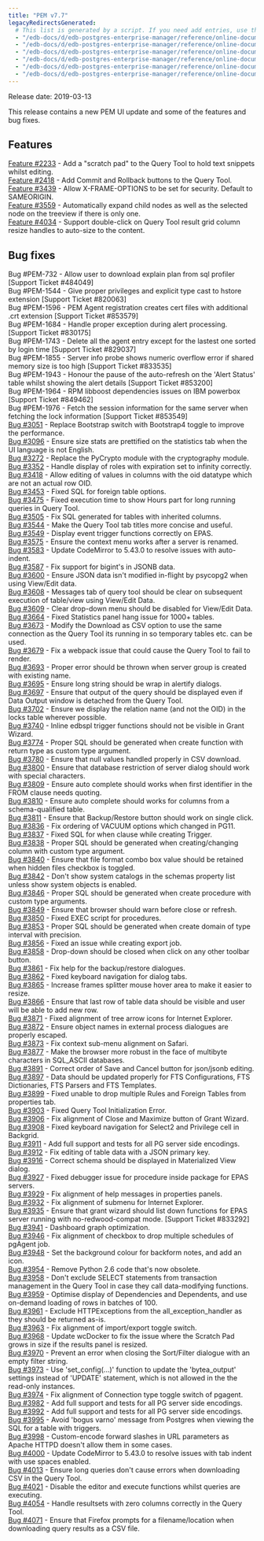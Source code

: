 ```yaml
---
title: "PEM v7.7"
legacyRedirectsGenerated:
  # This list is generated by a script. If you need add entries, use the `legacyRedirects` key.
  - "/edb-docs/d/edb-postgres-enterprise-manager/reference/online-documentation/7.12/pem_release_notes_7_7.html"
  - "/edb-docs/d/edb-postgres-enterprise-manager/reference/online-documentation/7.14/pem_release_notes_7_7.html"
  - "/edb-docs/d/edb-postgres-enterprise-manager/reference/online-documentation/7.15/pem_release_notes_7_7.html"
  - "/edb-docs/d/edb-postgres-enterprise-manager/reference/online-documentation/7.16/pem_release_notes_7_7.html"
  - "/edb-docs/d/edb-postgres-enterprise-manager/reference/online-documentation/7.7/pem_release_notes_7_7.html"
  - "/edb-docs/d/edb-postgres-enterprise-manager/reference/online-documentation/7.8/pem_release_notes_7_7.html"
---
```


Release date: 2019-03-13

This release contains a new PEM UI update and some of the features and bug fixes.

## Features

[Feature #2233](https://redmine.postgresql.org/issues/2233) - Add a "scratch pad" to the Query Tool to hold text snippets whilst editing.  
[Feature #2418](https://redmine.postgresql.org/issues/2418) - Add Commit and Rollback buttons to the Query Tool.  
[Feature #3439](https://redmine.postgresql.org/issues/3439) - Allow X-FRAME-OPTIONS to be set for security. Default to SAMEORIGIN.  
[Feature #3559](https://redmine.postgresql.org/issues/3559) - Automatically expand child nodes as well as the selected node on the treeview if there is only one.  
[Feature #4034](https://redmine.postgresql.org/issues/4034) - Support double-click on Query Tool result grid column resize handles to auto-size to the content.

## Bug fixes

Bug #PEM-732 - Allow user to download explain plan from sql profiler \[Support Ticket #484049]  
Bug #PEM-1544 - Give proper privileges and explicit type cast to hstore extension \[Support Ticket #820063]  
Bug #PEM-1596 - PEM Agent registration creates cert files with additional .crt extension \[Support Ticket #853579]  
Bug #PEM-1684 - Handle proper exception during alert processing. \[Support Ticket #830175]  
Bug #PEM-1743 - Delete all the agent entry except for the lastest one sorted by login time \[Support Ticket #829037]  
Bug #PEM-1855 - Server info probe shows numeric overflow error if shared memory size is too high \[Support Ticket #833535]  
Bug #PEM-1943 - Honour the pause of the auto-refresh on the 'Alert Status' table whilst showing the alert details \[Support Ticket #853200]  
Bug #PEM-1964 - RPM libboost dependencies issues on IBM powerbox \[Support Ticket #849462]  
Bug #PEM-1976 - Fetch the session information for the same server when fetching the lock information \[Support Ticket #853549]  
[Bug #3051](https://redmine.postgresql.org/issues/3051) - Replace Bootstrap switch with Bootstrap4 toggle to improve the performance.  
[Bug #3096](https://redmine.postgresql.org/issues/3096) - Ensure size stats are prettified on the statistics tab when the UI language is not English.  
[Bug #3272](https://redmine.postgresql.org/issues/3272) - Replace the PyCrypto module with the cryptography module.  
[Bug #3352](https://redmine.postgresql.org/issues/3352) - Handle display of roles with expiration set to infinity correctly.  
[Bug #3418](https://redmine.postgresql.org/issues/3418) - Allow editing of values in columns with the oid datatype which are not an actual row OID.  
[Bug #3453](https://redmine.postgresql.org/issues/3453) - Fixed SQL for foreign table options.  
[Bug #3475](https://redmine.postgresql.org/issues/3475) - Fixed execution time to show Hours part for long running queries in Query Tool.  
[Bug #3505](https://redmine.postgresql.org/issues/3505) - Fix SQL generated for tables with inherited columns.  
[Bug #3544](https://redmine.postgresql.org/issues/3544) - Make the Query Tool tab titles more concise and useful.  
[Bug #3549](https://redmine.postgresql.org/issues/3549) - Display event trigger functions correctly on EPAS.  
[Bug #3575](https://redmine.postgresql.org/issues/3575) - Ensure the context menu works after a server is renamed.  
[Bug #3583](https://redmine.postgresql.org/issues/3583) - Update CodeMirror to 5.43.0 to resolve issues with auto-indent.  
[Bug #3587](https://redmine.postgresql.org/issues/3587) - Fix support for bigint's in JSONB data.  
[Bug #3600](https://redmine.postgresql.org/issues/3600) - Ensure JSON data isn't modified in-flight by psycopg2 when using View/Edit data.  
[Bug #3608](https://redmine.postgresql.org/issues/3608) - Messages tab of query tool should be clear on subsequent execution of table/view using View/Edit Data.  
[Bug #3609](https://redmine.postgresql.org/issues/3609) - Clear drop-down menu should be disabled for View/Edit Data.  
[Bug #3664](https://redmine.postgresql.org/issues/3664) - Fixed Statistics panel hang issue for 1000+ tables.  
[Bug #3673](https://redmine.postgresql.org/issues/3673) - Modify the Download as CSV option to use the same connection as the Query Tool its running in so temporary tables etc. can be used.  
[Bug #3679](https://redmine.postgresql.org/issues/3679) - Fix a webpack issue that could cause the Query Tool to fail to render.  
[Bug #3693](https://redmine.postgresql.org/issues/3693) - Proper error should be thrown when server group is created with existing name.  
[Bug #3695](https://redmine.postgresql.org/issues/3695) - Ensure long string should be wrap in alertify dialogs.  
[Bug #3697](https://redmine.postgresql.org/issues/3697) - Ensure that output of the query should be displayed even if Data Output window is detached from the Query Tool.  
[Bug #3702](https://redmine.postgresql.org/issues/3702) - Ensure we display the relation name (and not the OID) in the locks table wherever possible.  
[Bug #3740](https://redmine.postgresql.org/issues/3740) - Inline edbspl trigger functions should not be visible in Grant Wizard.  
[Bug #3774](https://redmine.postgresql.org/issues/3774) - Proper SQL should be generated when create function with return type as custom type argument.  
[Bug #3780](https://redmine.postgresql.org/issues/3780) - Ensure that null values handled properly in CSV download.  
[Bug #3800](https://redmine.postgresql.org/issues/3800) - Ensure that database restriction of server dialog should work with special characters.  
[Bug #3809](https://redmine.postgresql.org/issues/3809) - Ensure auto complete should works when first identifier in the FROM clause needs quoting.  
[Bug #3810](https://redmine.postgresql.org/issues/3810) - Ensure auto complete should works for columns from a schema-qualified table.  
[Bug #3811](https://redmine.postgresql.org/issues/3811) - Ensure that Backup/Restore button should work on single click.  
[Bug #3836](https://redmine.postgresql.org/issues/3836) - Fix ordering of VACUUM options which changed in PG11.  
[Bug #3837](https://redmine.postgresql.org/issues/3837) - Fixed SQL for when clause while creating Trigger.  
[Bug #3838](https://redmine.postgresql.org/issues/3838) - Proper SQL should be generated when creating/changing column with custom type argument.  
[Bug #3840](https://redmine.postgresql.org/issues/3840) - Ensure that file format combo box value should be retained when hidden files checkbox is toggled.  
[Bug #3842](https://redmine.postgresql.org/issues/3842) - Don't show system catalogs in the schemas property list unless show system objects is enabled.  
[Bug #3846](https://redmine.postgresql.org/issues/3846) - Proper SQL should be generated when create procedure with custom type arguments.  
[Bug #3849](https://redmine.postgresql.org/issues/3849) - Ensure that browser should warn before close or refresh.  
[Bug #3850](https://redmine.postgresql.org/issues/3850) - Fixed EXEC script for procedures.  
[Bug #3853](https://redmine.postgresql.org/issues/3853) - Proper SQL should be generated when create domain of type interval with precision.  
[Bug #3856](https://redmine.postgresql.org/issues/3856) - Fixed an issue while creating export job.  
[Bug #3858](https://redmine.postgresql.org/issues/3858) - Drop-down should be closed when click on any other toolbar button.  
[Bug #3861](https://redmine.postgresql.org/issues/3861) - Fix help for the backup/restore dialogues.  
[Bug #3862](https://redmine.postgresql.org/issues/3862) - Fixed keyboard navigation for dialog tabs.  
[Bug #3865](https://redmine.postgresql.org/issues/3865) - Increase frames splitter mouse hover area to make it easier to resize.  
[Bug #3866](https://redmine.postgresql.org/issues/3866) - Ensure that last row of table data should be visible and user will be able to add new row.  
[Bug #3871](https://redmine.postgresql.org/issues/3871) - Fixed alignment of tree arrow icons for Internet Explorer.  
[Bug #3872](https://redmine.postgresql.org/issues/3872) - Ensure object names in external process dialogues are properly escaped.  
[Bug #3873](https://redmine.postgresql.org/issues/3873) - Fix context sub-menu alignment on Safari.  
[Bug #3877](https://redmine.postgresql.org/issues/3877) - Make the browser more robust in the face of multibyte characters in SQL_ASCII databases.  
[Bug #3891](https://redmine.postgresql.org/issues/3891) - Correct order of Save and Cancel button for json/jsonb editing.  
[Bug #3897](https://redmine.postgresql.org/issues/3897) - Data should be updated properly for FTS Configurations, FTS Dictionaries, FTS Parsers and FTS Templates.  
[Bug #3899](https://redmine.postgresql.org/issues/3899) - Fixed unable to drop multiple Rules and Foreign Tables from properties tab.  
[Bug #3903](https://redmine.postgresql.org/issues/3903) - Fixed Query Tool Initialization Error.  
[Bug #3906](https://redmine.postgresql.org/issues/3906) - Fix alignment of Close and Maximize button of Grant Wizard.  
[Bug #3908](https://redmine.postgresql.org/issues/3908) - Fixed keyboard navigation for Select2 and Privilege cell in Backgrid.  
[Bug #3911](https://redmine.postgresql.org/issues/3911) - Add full support and tests for all PG server side encodings.  
[Bug #3912](https://redmine.postgresql.org/issues/3912) - Fix editing of table data with a JSON primary key.  
[Bug #3916](https://redmine.postgresql.org/issues/3916) - Correct schema should be displayed in Materialized View dialog.  
[Bug #3927](https://redmine.postgresql.org/issues/3927) - Fixed debugger issue for procedure inside package for EPAS servers.  
[Bug #3929](https://redmine.postgresql.org/issues/3929) - Fix alignment of help messages in properties panels.  
[Bug #3932](https://redmine.postgresql.org/issues/3932) - Fix alignment of submenu for Internet Explorer.  
[Bug #3935](https://redmine.postgresql.org/issues/3935) - Ensure that grant wizard should list down functions for EPAS server running with no-redwood-compat mode. \[Support Ticket #833292]  
[Bug #3941](https://redmine.postgresql.org/issues/3941) - Dashboard graph optimization.  
[Bug #3946](https://redmine.postgresql.org/issues/3946) - Fix alignment of checkbox to drop multiple schedules of pgAgent job.  
[Bug #3948](https://redmine.postgresql.org/issues/3948) - Set the background colour for backform notes, and add an icon.  
[Bug #3954](https://redmine.postgresql.org/issues/3954) - Remove Python 2.6 code that's now obsolete.  
[Bug #3958](https://redmine.postgresql.org/issues/3958) - Don't exclude SELECT statements from transaction management in the Query Tool in case they call data-modifying functions.  
[Bug #3959](https://redmine.postgresql.org/issues/3959) - Optimise display of Dependencies and Dependents, and use on-demand loading of rows in batches of 100.  
[Bug #3961](https://redmine.postgresql.org/issues/3961) - Exclude HTTPExceptions from the all_exception_handler as they should be returned as-is.  
[Bug #3963](https://redmine.postgresql.org/issues/3963) - Fix alignment of import/export toggle switch.  
[Bug #3968](https://redmine.postgresql.org/issues/3968) - Update wcDocker to fix the issue where the Scratch Pad grows in size if the results panel is resized.  
[Bug #3970](https://redmine.postgresql.org/issues/3970) - Prevent an error when closing the Sort/Filter dialogue with an empty filter string.  
[Bug #3973](https://redmine.postgresql.org/issues/3973) - Use 'set_config(...)' function to update the 'bytea_output' settings instead of 'UPDATE' statement, which is not allowed in the the read-only instances.  
[Bug #3974](https://redmine.postgresql.org/issues/3974) - Fix alignment of Connection type toggle switch of pgagent.  
[Bug #3982](https://redmine.postgresql.org/issues/3982) - Add full support and tests for all PG server side encodings.  
[Bug #3992](https://redmine.postgresql.org/issues/3992) - Add full support and tests for all PG server side encodings.  
[Bug #3995](https://redmine.postgresql.org/issues/3995) - Avoid 'bogus varno' message from Postgres when viewing the SQL for a table with triggers.  
[Bug #3998](https://redmine.postgresql.org/issues/3998) - Custom-encode forward slashes in URL parameters as Apache HTTPD doesn't allow them in some cases.  
[Bug #4000](https://redmine.postgresql.org/issues/4000) - Update CodeMirror to 5.43.0 to resolve issues with tab indent with use spaces enabled.  
[Bug #4013](https://redmine.postgresql.org/issues/4013) - Ensure long queries don't cause errors when downloading CSV in the Query Tool.  
[Bug #4021](https://redmine.postgresql.org/issues/4021) - Disable the editor and execute functions whilst queries are executing.  
[Bug #4054](https://redmine.postgresql.org/issues/4054) - Handle resultsets with zero columns correctly in the Query Tool.  
[Bug #4071](https://redmine.postgresql.org/issues/4071) - Ensure that Firefox prompts for a filename/location when downloading query results as a CSV file.
